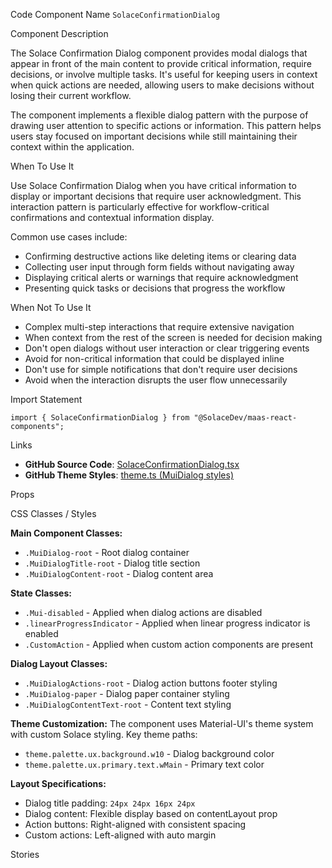 
<Meta of={SolaceConfirmationDialogStories} />

<Title>Solace Confirmation Dialog</Title>

<Description of={SolaceConfirmationDialogStories} />

<Subtitle>Code Component Name</Subtitle>
`SolaceConfirmationDialog`

<Subtitle>Component Description</Subtitle>

The Solace Confirmation Dialog component provides modal dialogs that appear in front of the main content to provide critical information, require decisions, or involve multiple tasks. It's useful for keeping users in context when quick actions are needed, allowing users to make decisions without losing their current workflow.

The component implements a flexible dialog pattern with the purpose of drawing user attention to specific actions or information. This pattern helps users stay focused on important decisions while still maintaining their context within the application.

<Subtitle>When To Use It</Subtitle>

Use Solace Confirmation Dialog when you have critical information to display or important decisions that require user acknowledgment. This interaction pattern is particularly effective for workflow-critical confirmations and contextual information display.

Common use cases include:

- Confirming destructive actions like deleting items or clearing data
- Collecting user input through form fields without navigating away
- Displaying critical alerts or warnings that require acknowledgment
- Presenting quick tasks or decisions that progress the workflow

<Subtitle>When Not To Use It</Subtitle>

- Complex multi-step interactions that require extensive navigation
- When context from the rest of the screen is needed for decision making
- Don't open dialogs without user interaction or clear triggering events
- Avoid for non-critical information that could be displayed inline
- Don't use for simple notifications that don't require user decisions
- Avoid when the interaction disrupts the user flow unnecessarily

<Subtitle>Import Statement</Subtitle>

```tsx
import { SolaceConfirmationDialog } from "@SolaceDev/maas-react-components";
```

<Subtitle>Links</Subtitle>

- **GitHub Source Code**: [SolaceConfirmationDialog.tsx](https://github.com/SolaceDev/maas-react-components/blob/main/src/components/dialog/SolaceConfirmationDialog.tsx)
- **GitHub Theme Styles**: <a href="https://github.com/SolaceDev/maas-react-components/blob/main/src/resources/theme.ts#:~:text=MuiDialog" target="_blank">theme.ts (MuiDialog styles)</a>

<Subtitle>Props</Subtitle>

<ArgTypes of={SolaceConfirmationDialogStories} />

<Subtitle>CSS Classes / Styles</Subtitle>

**Main Component Classes:**

- `.MuiDialog-root` - Root dialog container
- `.MuiDialogTitle-root` - Dialog title section
- `.MuiDialogContent-root` - Dialog content area

**State Classes:**

- `.Mui-disabled` - Applied when dialog actions are disabled
- `.linearProgressIndicator` - Applied when linear progress indicator is enabled
- `.CustomAction` - Applied when custom action components are present

**Dialog Layout Classes:**

- `.MuiDialogActions-root` - Dialog action buttons footer styling
- `.MuiDialog-paper` - Dialog paper container styling
- `.MuiDialogContentText-root` - Content text styling

**Theme Customization:**
The component uses Material-UI's theme system with custom Solace styling. Key theme paths:

- `theme.palette.ux.background.w10` - Dialog background color
- `theme.palette.ux.primary.text.wMain` - Primary text color

**Layout Specifications:**

- Dialog title padding: `24px 24px 16px 24px`
- Dialog content: Flexible display based on contentLayout prop
- Action buttons: Right-aligned with consistent spacing
- Custom actions: Left-aligned with auto margin

<Subtitle>Stories</Subtitle>

<CustomStories />
